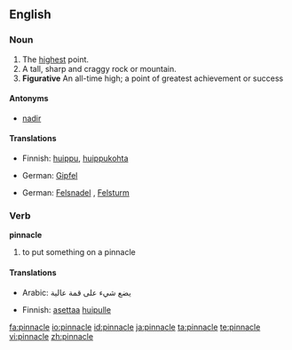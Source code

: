 ==English==

===Noun===
{{en-noun}}

# The [[high]]est point.
# A tall, sharp and craggy rock or mountain.
# '''Figurative''' An all-time high; a point of greatest achievement or success

====Antonyms====
*[[nadir]]

====Translations====
{{trans-top|The highest point}}
* Finnish: [[huippu]], [[huippukohta]]
{{trans-mid}}
* German: [[Gipfel]] {{m}}
{{trans-bottom}}

{{trans-top|A tall, sharp and craggy rock or mountain}}
* German: [[Felsnadel]] {{f}}, [[Felsturm]] {{m}}
{{trans-mid}}
{{trans-bottom}}

===Verb===
'''pinnacle'''

# to put something on a pinnacle

====Translations====
{{trans-top|to put something on a pinnacle}}
* Arabic: يضع شيء على قمة عالية
{{trans-mid}}
* Finnish: [[asettaa]] [[huippu|huipulle]]
{{trans-bottom}}

[[fa:pinnacle]]
[[io:pinnacle]]
[[id:pinnacle]]
[[ja:pinnacle]]
[[ta:pinnacle]]
[[te:pinnacle]]
[[vi:pinnacle]]
[[zh:pinnacle]]